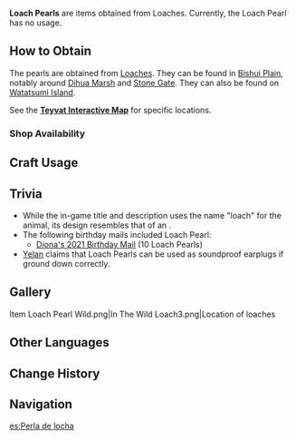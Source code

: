 {{Item Infobox
|id           = 100090
|image        = Item Loach Pearl.png
|type         = Materials
|description  = A shiny pearl spat out by a loach that has mystical medicinal properties.<br />Minerals and elemental particles ingested by the loach condense into these mildly magical beads. When threatened, the loach spits them out to confuse predators and escape with its life.
|source1      = Gathered by catching [[Loaches]]
}}
'''Loach Pearls''' are items obtained from Loaches. Currently, the Loach Pearl has no usage.

==How to Obtain==
The pearls are obtained from [[Loaches]]. They can be found in [[Bishui Plain]], notably around [[Dihua Marsh]] and [[Stone Gate]]. They can also be found on [[Watatsumi Island]].

See the '''[https://webstatic-sea.mihoyo.com/app/ys-map-sea/index.html#/map/2?shown_types=292,304,300 Teyvat Interactive Map]''' for specific locations.

===Shop Availability===
{{Shop Availability}}

==Craft Usage==
{{Craft Usage}}

==Trivia==
* While the in-game title and description uses the name "loach" for the animal, its design resembles that of an {{w|axolotl}}.
* The following birthday mails included Loach Pearl:
** [[Birthday/Diona#Help Me, Meow...|Diona's 2021 Birthday Mail]] (10 Loach Pearls)
* [[Yelan]] claims that Loach Pearls can be used as soundproof earplugs if ground down correctly.

==Gallery==
<gallery hideaddbutton="true" captionalign="center">
Item Loach Pearl Wild.png|In The Wild
Loach3.png|Location of loaches
</gallery>

==Other Languages==
{{Other Languages|default_hidden = 1
|en      = Loach Pearl
|zhs     = 鳅鳅宝玉
|zhs_rm  = Qiūqiū Bǎoyù
|zht     = 鰍鰍寶玉
|zht_rm  = Qiūqiū Bǎoyù
|ja      = サンショウウオの宝玉
|ja_rm   = Sanshouuo no Hougyoku
|ko      = {{tt|추추|鰍鰍}} {{tt|보옥|寶玉}}
|ko_rm   = Chuchu Bo'ok
|es      = Perla de locha
|fr      = Perle de loche
|ru      = Жемчужина аксолотля
|th      = Loach Pearl
|vi      = Bảo ngọc cá chạch
|de      = Lurchperle
|id      = Loach Pearl
|pt      = Pérola de Peixes
}}

==Change History==
{{Change History|1.1}}

==Navigation==
{{Material Navbox|type=Crafting Materials}}

[[es:Perla de locha]]